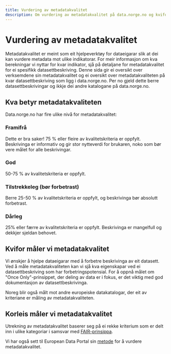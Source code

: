 ```yaml
---
title: Vurdering av metadatakvalitet
description: Om vurdering av metadatakvalitet på data.norge.no og kvifor vi gjer det
---
```


# Vurdering av metadatakvalitet

<Ingress>
    Metadatakvalitet er meint som eit hjelpeverktøy for dataeigarar slik at dei kan vurdere metadata mot ulike
    indikatorar. For meir informasjon om kva berekningar vi nyttar for kvar indikator, sjå på detaljane for
    metadatakvalitet for ei spesifikk datasettbeskriving. Denne sida gir ei oversikt over verksemdene sin
    metadatakvalitet og ei oversikt over metadatakvaliteten på kvar datasettbeskriving som ligg i data.norge.no. Per no
    gjeld dette berre datasettbeskrivingar og ikkje dei andre katalogane på data.norge.no.
</Ingress>

## Kva betyr metadatakvaliteten

Data.norge.no har fire ulike nivå for metadatakvalitet:

### Framifrå

Dette er bra saker! 75 % eller fleire av kvalitetskriteria er oppfylt. Beskrivinga er informativ og gir stor nytteverdi for brukaren, noko som bør vere målet for alle beskrivingar.

### God

50-75 % av kvalitetskriteria er oppfylt.

### Tilstrekkeleg (bør forbetrast)

Berre 25-50 % av kvalitetskriteria er oppfylt, og beskrivinga bør absolutt forbetrast.

### Dårleg

25% eller færre av kvalitetskriteria er oppfylt. Beskrivinga er mangelfull og dekkjer sjeldan behovet.

## Kvifor måler vi metadatakvalitet

Vi ønskjer å hjelpe dataeigarar med å forbetre beskrivinga av eit datasett. Ved å måle metadatakvaliteten kan vi sjå kva eigenskapar ved ei datasettbeskriving som har forbetringspotensial.
For å oppnå målet om "Once Only"-prinsippet, der deling av data er i fokus, er det viktig med god dokumentasjon av datasettbeskrivinga.

Noreg blir også målt mot andre europeiske datakatalogar, der eit av kriteriane er måling av metadatakvaliteten.

## Korleis måler vi metadatakvalitet

Utrekning av metadatakvalitet baserer seg på ei rekke kriterium som er delt inn i ulike kategoriar i samsvar med [FAIR-prinsippa](https://www.go-fair.org/fair-principles/).

Vi har også sett til European Data Portal sin [metode](https://www.europeandataportal.eu/mqa/methodology?locale=en) for å vurdere metadatakvalitet.
